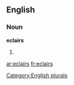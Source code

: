 
==English==

===Noun===
'''eclairs'''

# {{plural of|[[eclair]]}}

[[Category:English plurals]]

[[ar:eclairs]]
[[fr:eclairs]]
